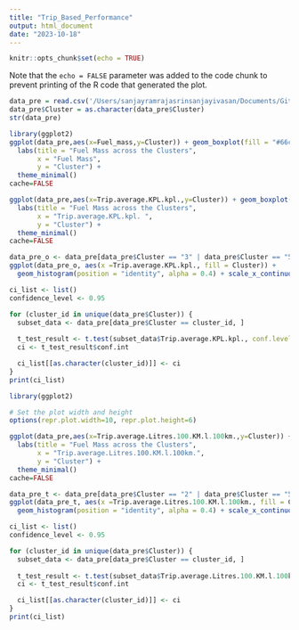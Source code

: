 ```yaml
---
title: "Trip_Based_Performance"
output: html_document
date: "2023-10-18"
---
```


```r
knitr::opts_chunk$set(echo = TRUE)
```



Note that the `echo = FALSE` parameter was added to the code chunk to prevent printing of the R code that generated the plot.

```r
data_pre = read.csv('/Users/sanjayramrajasrinsanjayivasan/Documents/GitHub/Intro_to_data_science_project/dataset.csv')
data_pre$Cluster = as.character(data_pre$Cluster)
str(data_pre)
```

```r
library(ggplot2)
ggplot(data_pre,aes(x=Fuel_mass,y=Cluster)) + geom_boxplot(fill = "#66c2a5", color = "#7570b3") + 
  labs(title = "Fuel Mass across the Clusters",
       x = "Fuel Mass",
       y = "Cluster") +  
  theme_minimal() 
cache=FALSE
```


```r
ggplot(data_pre,aes(x=Trip.average.KPL.kpl.,y=Cluster)) + geom_boxplot(fill = "#66c2a5", color = "#7570b3") + 
  labs(title = "Fuel Mass across the Clusters",
       x = "Trip.average.KPL.kpl. ",
       y = "Cluster") +  
  theme_minimal() 
cache=FALSE
```
```r
data_pre_o <- data_pre[data_pre$Cluster == "3" | data_pre$Cluster == "5",]
ggplot(data_pre_o, aes(x =Trip.average.KPL.kpl., fill = Cluster)) +
  geom_histogram(position = "identity", alpha = 0.4) + scale_x_continuous(limits = c(11, 13))
```

```r
ci_list <- list()
confidence_level <- 0.95

for (cluster_id in unique(data_pre$Cluster)) {
  subset_data <- data_pre[data_pre$Cluster == cluster_id, ]
  
  t_test_result <- t.test(subset_data$Trip.average.KPL.kpl., conf.level = confidence_level)
  ci <- t_test_result$conf.int

  ci_list[[as.character(cluster_id)]] <- ci
}
print(ci_list)
```
```r
library(ggplot2)

# Set the plot width and height
options(repr.plot.width=10, repr.plot.height=6)

ggplot(data_pre,aes(x=Trip.average.Litres.100.KM.l.100km.,y=Cluster)) + geom_boxplot(fill = "#66c2a5", color = "#7570b3") + 
  labs(title = "Fuel Mass across the Clusters",
       x = "Trip.average.Litres.100.KM.l.100km.",
       y = "Cluster") +  
  theme_minimal() 
cache=FALSE
```

```r
data_pre_t <- data_pre[data_pre$Cluster == "2" | data_pre$Cluster == "5",]
ggplot(data_pre_t, aes(x =Trip.average.Litres.100.KM.l.100km., fill = Cluster)) +
  geom_histogram(position = "identity", alpha = 0.4) + scale_x_continuous(limits = c(5, 15))
```
```r
ci_list <- list()
confidence_level <- 0.95

for (cluster_id in unique(data_pre$Cluster)) {
  subset_data <- data_pre[data_pre$Cluster == cluster_id, ]
  
  t_test_result <- t.test(subset_data$Trip.average.Litres.100.KM.l.100km., conf.level = confidence_level)
  ci <- t_test_result$conf.int

  ci_list[[as.character(cluster_id)]] <- ci
}
print(ci_list)
```


